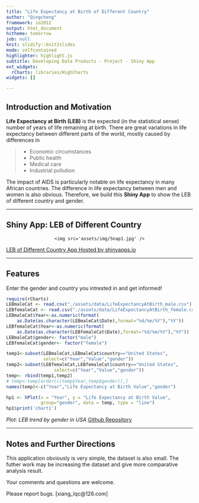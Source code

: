 ```yaml
---
title: "Life Expectancy at Birth of Different Country"
author: "Qingcheng"
framework: io2012
output: html_document
hitheme: tomorrow
job: null
knit: slidify::knit2slides
mode: selfcontained
highlighter: highlight.js
subtitle: Developing Data Products - Project - Shiny App
ext_widgets:
  rCharts: libraries/HighCharts
widgets: []

---
```


## Introduction and Motivation
**Life Expectancy at Birth (LEB)** is the expected (in the statistical sense) number of years of life remaining at birth. There are great variations in life expectancy between different parts of the world, mostly caused by differences in 

> * Economic circumstances
> * Public health
> * Medical care 
> * Industrial pollution

The impact of AIDS is particularly notable on life expectancy in many African countries. The difference in life expectancy between men and women is also obvious. Therefore, we build this **Shiny App** to show the LEB of different country and gender.

---

## Shiny App: LEB of Different Country

<div style='text-align: center;'>
    <img src='assets/img/Snap1.jpg' />
</div> 
[LEB of Different Country App Hosted by shinyapps.io](http://uhuruqingcheng.shinyapps.io/shiny) 

---

## Features

Enter the gender and country you intrested in and get informed!

```r
require(rCharts)
LEBmaleCat <- read.csv("./assets/data/LifeExpectancyAtBirth_male.csv")
LEBfemaleCat <- read.csv("./assets/data/LifeExpectancyAtBirth_female.csv")
LEBmaleCat$Year<-as.numeric(format(
    as.Date(as.character(LEBmaleCat$Date),format="%d/%m/%Y"),"%Y"))
LEBfemaleCat$Year<-as.numeric(format(
    as.Date(as.character(LEBfemaleCat$Date),format="%d/%m/%Y"),"%Y"))
LEBmaleCat$gender<- factor("male")
LEBfemaleCat$gender<- factor("female")

temp1<-subset(LEBmaleCat,LEBmaleCat$country=="United States",
              select=c("Year","Value","gender"))
temp2<-subset(LEBfemaleCat,LEBfemaleCat$country=="United States",
                  select=c("Year","Value","gender"))
temp<- rbind(temp1,temp2)
# temp<-temp[order(c(temp$Year,temp$gender)),]
names(temp)<-c("Year","Life Expectancy at Birth Value","gender")

hp1 <- hPlot(x = "Year", y = "Life Expectancy at Birth Value",
             group="gender", data = temp, type = "line")
hp1$print('chart1')
```

*Plot: LEB trend by gender in USA* 
[Github Repository](https://github.com/uhuruqingcheng/DevelopingDataProducts_Project/tree/gh-pages)

---

## Notes and Further Directions

This application obviously is very simple, the dataset is also small. The futher work may be increasing the dataset and give more comparative analysis result.

Your comments and questions are welcome. 

Please report bugs. [xiang_lqc@126.com]
